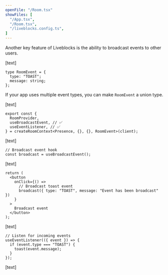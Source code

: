 ```yaml
---
openFile: "/Room.tsx"
showFiles: [
  "/App.tsx",
  "/Room.tsx",
  "/liveblocks.config.ts",
]
---
```


Another key feature of Liveblocks is the ability to broadcast events to other users.

[text]

```tsx
type RoomEvent = {
  type: "TOAST";
  message: string;
};
```

<Banner title="Multiple event types">

If your app uses multiple event types, you can make `RoomEvent` a union type.

</Banner>

[text]

```tsx highlight="3-5"
export const {
  RoomProvider,
  useBroadcastEvent, // ✅
  useEventListener, // ✅
} = createRoomContext<Presence, {}, {}, RoomEvent>(client);
```
[text]

```tsx
// Broadcast event hook
const broadcast = useBroadcastEvent();
```

[text]

```tsx highlight="4-5"
return (
  <button
    onClick={() =>
      // Broadcast toast event
      broadcast({ type: "TOAST", message: "Event has been broadcast" })
    }
  >
    Broadcast event
  </button>
);
```

[text]

```tsx
// Listen for incoming events
useEventListener(({ event }) => {
  if (event.type === "TOAST") {
    toast(event.message);
  }
});
```

[text]
